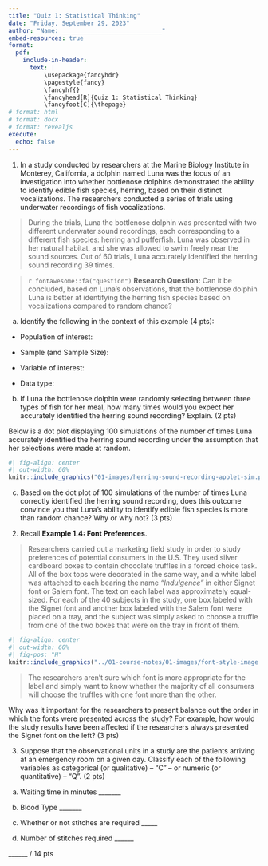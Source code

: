 ```yaml
---
title: "Quiz 1: Statistical Thinking"
date: "Friday, September 29, 2023"
author: "Name: ____________________________"
embed-resources: true
format:
  pdf:
    include-in-header:
      text: |
          \usepackage{fancyhdr}
          \pagestyle{fancy}
          \fancyhf{}
          \fancyhead[R]{Quiz 1: Statistical Thinking}
          \fancyfoot[C]{\thepage}
# format: html
# format: docx
# format: revealjs
execute:
  echo: false
---
```


1. In a study conducted by researchers at the Marine Biology Institute in Monterey, California, a dolphin named Luna was the focus of an investigation into whether bottlenose dolphins demonstrated the ability to identify edible fish species, herring, based on their distinct vocalizations. The researchers conducted a series of trials using underwater recordings of fish vocalizations.

> During the trials, Luna the bottlenose dolphin was presented with two different underwater sound recordings, each corresponding to a different fish species: herring and pufferfish. Luna was observed in her natural habitat, and she was allowed to swim freely near the sound sources. Out of 60 trials, Luna accurately identified the herring sound recording 39 times.

> `r fontawesome::fa("question")` **Research Question:** Can it be concluded, based on Luna's observations, that the bottlenose dolphin Luna is better at identifying the herring fish species based on vocalizations compared to random chance?

a. Identify the following in the context of this example (4 pts):

-   Population of interest:

\vspace{0.2in}

-   Sample (and Sample Size):

\vspace{0.2in}

-   Variable of interest:

\vspace{0.2in}

-   Data type:

\vspace{0.2in}

b. If Luna the bottlenose dolphin were randomly selecting between three types of fish for her meal, how many times would you expect her accurately identified the herring sound recording? Explain. (2 pts)

Below is a dot plot displaying 100 simulations of the number of times Luna accurately identified the herring sound recording under the assumption that her selections were made at random.

```r
#| fig-align: center
#| out-width: 60%
knitr::include_graphics("01-images/herring-sound-recording-applet-sim.png")
```

c. Based on the dot plot of 100 simulations of the number of times Luna correctly identified the herring sound recording, does this outcome convince you that Luna's ability to identify edible fish species is more than random chance? Why or why not? (3 pts)


\vspace{1.5in}

2. Recall **Example 1.4: Font Preferences**.

> Researchers carried out a marketing field study in order to study preferences of potential consumers in the U.S.  They used silver cardboard boxes to contain chocolate truffles in a forced choice task. All of the box tops were decorated in the same way, and a white label was attached to each bearing the name *“Indulgence”* in either Signet font or Salem font.  The text on each label was approximately equal-sized.  For each of the 40 subjects in the study, one box labeled with the Signet font and another box labeled with the Salem font were placed on a tray, and the subject was simply asked to choose a truffle from one of the two boxes that were on the tray in front of them. 

```r
#| fig-align: center
#| out-width: 60%
#| fig-pos: "H"
knitr::include_graphics("../01-course-notes/01-images/font-style-image.png")
```

> The researchers aren’t sure which font is more appropriate for the label and simply want to know whether the majority of all consumers will choose the truffles with one font more than the other.

Why was it important for the researchers to present balance out the order in which the fonts were presented across the study? For example, how would the study results have been affected if the researchers always presented the Signet font on the left? (3 pts)

\vspace{1in}

3. Suppose that the observational units in a study are the patients arriving at an emergency room on a given day. Classify each of the following variables as categorical (or qualitative) -- "C" -- or numeric (or quantitative) -- “Q”. (2 pts)

a. Waiting time in minutes _______ 

b. Blood Type _______

c. Whether or not stitches are required _____ 

d. Number of stitches required ______

\vspace{0.3in}

\hfill ______ / 14 pts